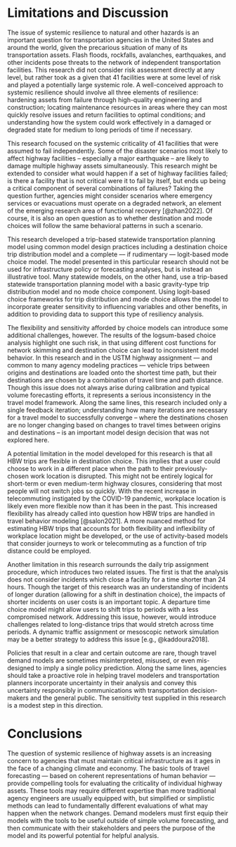 # Limitations and Discussion

The issue of systemic resilience to natural and other hazards is an important
question for transportation agencies in the United States and around the world,
given the precarious situation of many of its transportation assets. Flash
floods, rockfalls, avalanches, earthquakes, and other incidents pose threats to
the network of independent transportation facilities. This research did not
consider risk assessment directly at any level, but rather took as a given that
41 facilities were at some level of risk and played a potentially large systemic
role. A well-conceived approach to systemic resilience should involve all three
elements of resilience: hardening assets from failure through high-quality
engineering and construction; locating maintenance resources in areas where they
can most quickly resolve issues and return facilities to optimal conditions; and
understanding how the system could work effectively in a damaged or degraded
state for medium to long periods of time if necessary.

This research focused on the systemic criticality of 41 facilities that were
assumed to fail independently. Some of the disaster scenarios most likely to
affect highway facilities -- especially a major earthquake -- are likely to
damage multiple highway assets simultaneously. This research might be extended
to consider what would happen if a set of highway facilities failed; is there a
facility that is not critical were it to fail by itself, but ends up being a
critical component of several combinations of failures? Taking the question
further, agencies might consider scenarios where emergency services or
evacuations must operate on a degraded network, an element of the emerging
research area of functional recovery [@zhan2022]. Of course, it is also an open
question as to whether destination and mode choices will follow the same
behavioral patterns in such a scenario.

This research developed a trip-based statewide transportation planning model
using common model design practices including a destination choice trip
distribution model and a complete –-- if rudimentary --– logit-based mode choice
model. The model presented in this particular research should not be used for
infrastructure policy or forecasting analyses, but is instead an illustrative
tool. Many statewide models, on the other hand, use a trip-based statewide
transportation planning model with a basic gravity-type trip distribution model
and no mode choice component. Using logit-based choice frameworks for trip
distribution and mode choice allows the model to incorporate greater sensitivity
to influencing variables and other benefits, in addition to providing data to
support this type of resiliency analysis.

The flexibility and sensitivity afforded by choice models can introduce some
additional challenges, however. The results of the logsum-based choice analysis
highlight one such risk, in that using different cost functions for network
skimming and destination choice can lead to inconsistent model behavior. In this
research and in the USTM highway assignment — and common to many agency modeling
practices — vehicle trips between origins and destinations are loaded onto the
shortest time path, but their destinations are chosen by a combination of travel
time and path distance. Though this issue does not always arise during
calibration and typical volume forecasting efforts, it represents a serious
inconsistency in the travel model framework. Along the same lines, this research
included only a single feedback iteration; understanding how many iterations are
necessary for a travel model to successfully converge -- where the destinations
chosen are no longer changing based on changes to travel times between origins
and destinations -- is an important model design decision that was not explored
here.

A potential limitation in the model developed for this research is that all HBW
trips are flexible in destination choice. This implies that a user could choose
to work in a different place when the path to their previously-chosen work
location is disrupted. This might not be entirely logical for short-term or even
medium-term highway closures, considering that most people will not switch jobs
so quickly. With the recent increase in telecommuting instigated by the COVID-19
pandemic, workplace location is likely even more flexible now than it has been
in the past. This increased flexibility has already called into question how HBW
trips are handled in travel behavior modeling [@salon2021]. A more nuanced
method for estimating HBW trips that accounts for both flexibility and
inflexibility of workplace location might be developed, or the use of
activity-based models that consider journeys to work or telecommuting as a
function of trip distance could be employed.

Another limitation in this research surrounds the daily trip assignment procedure, which
introduces two related issues. The first is that the analysis does not consider
incidents which close a facility for a time shorter than 24 hours. Though the
target of this research was an understanding of incidents of longer duration
(allowing for a shift in destination choice), the impacts of shorter incidents
on user costs is an important topic. A departure time choice model might allow
users to shift trips to periods with a less compromised network. Addressing this
issue, however, would introduce challenges related to long-distance trips that
would stretch across time periods. A dynamic traffic assignment or mesoscopic
network simulation may be a better strategy to address this issue [e.g.,
@kaddoura2018].

Policies that result in a clear and certain outcome are rare, though travel
demand models are sometimes misinterpreted, misused, or even mis-designed to
imply a single policy prediction. Along the same lines, agencies should take a
proactive role in helping travel modelers and transportation planners
incorporate uncertainty in their analysis and convey this uncertainty
responsibly in communications with transportation decision-makers and the
general public. The sensitivity test supplied in this research is a modest step
in this direction.

# Conclusions

The question of systemic resilience of highway assets is an increasing concern
to agencies that must maintain critical infrastructure as it ages in the face of
a changing climate and economy. The basic tools of travel forecasting --- based
on coherent representations of human behavior --- provide compelling tools for
evaluating the criticality of individual highway assets. These tools may require
different expertise than more traditional agency engineers are usually equipped
with, but simplified or simplistic methods can lead to fundamentally different
evaluations of what may happen when the network changes. Demand modelers must
first equip their models with the tools to be useful outside of simple volume
forecasting, and then communicate with their stakeholders and peers the purpose
of the model and its powerful potential for helpful analysis.
